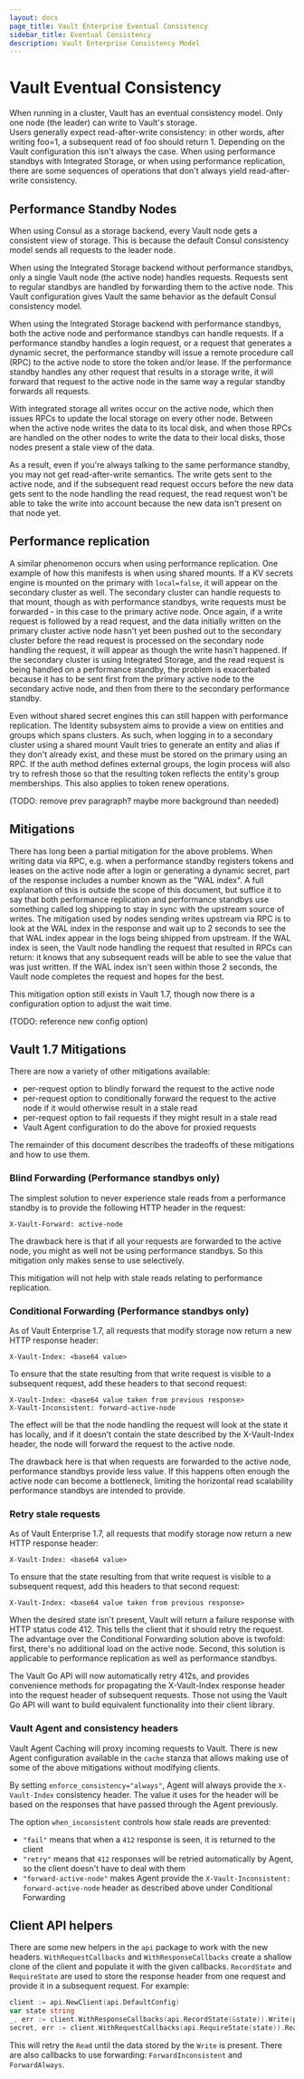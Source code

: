 ```yaml
---
layout: docs
page_title: Vault Enterprise Eventual Consistency
sidebar_title: Eventual Consistency
description: Vault Enterprise Consistency Model
---
```


# Vault Eventual Consistency

When running in a cluster, Vault has an eventual consistency model. 
Only one node (the leader) can write to Vault's storage.  
Users generally expect read-after-write consistency: in other
words, after writing foo=1, a subsequent read of foo should return 1.  Depending
on the Vault configuration this isn't always the case.  When using performance
standbys with Integrated Storage, or when using performance replication,
there are some sequences of operations that don't always yield read-after-write
consistency.

## Performance Standby Nodes

When using Consul as a storage backend, every Vault node gets a consistent
view of storage.  This is because the default Consul consistency model sends
all requests to the leader node.

When using the Integrated Storage backend without performance standbys, only
a single Vault node (the active node) handles requests.  Requests sent to
regular standbys are handled by forwarding them to the active node. This Vault configuration
gives Vault the same behavior as the default Consul consistency model.

When using the Integrated Storage backend with performance standbys, both the
active node and performance standbys can handle requests.  If a performance standby
handles a login request, or a request that generates a dynamic secret, the
performance standby will issue a remote procedure call (RPC) to the active node to store the token
and/or lease.  If the performance standby handles any other request that
results in a storage write, it will forward that request to the active node
in the same way a regular standby forwards all requests.

With integrated storage all writes occur on the active node, which then issues
RPCs to update the local storage on every other node.  Between when the active
node writes the data to its local disk, and when those RPCs are handled on the
other nodes to write the data to their local disks, those nodes present a stale
view of the data.

As a result, even if you're always talking to the same performance standby,
you may not get read-after-write semantics.  The write gets sent to the active
node, and if the subsequent read request occurs before the new data gets sent
to the node handling the read request, the read request won't be able to take
the write into account because the new data isn't present on that node yet.

## Performance replication

A similar phenomenon occurs when using performance replication.  One example
of how this manifests is when using shared mounts.  If a KV secrets engine
is mounted on the primary with `local=false`, it will appear on the secondary
cluster as well.  The secondary cluster can handle requests to that mount,
though as with performance standbys, write requests must be forwarded - in
this case to the primary active node.  Once again, if a write request is followed
by a read request, and the data initially written on the primary cluster active
node hasn't yet been pushed out to the secondary cluster before the read request is
processed on the secondary node handling the request, it will appear as though
the write hasn't happened.  If the secondary cluster is using Integrated Storage,
and the read request is being handled on a performance standby, the problem is
exacerbated because it has to be sent first from the primary active node to the
secondary active node, and then from there to the secondary performance standby.

Even without shared secret engines this can still happen with performance
replication. The Identity subsystem aims to provide a view on entities and
groups which spans clusters.  As such, when logging in to a secondary cluster
using a shared mount Vault tries to generate an entity and alias if they don't
already exist, and these must be stored on the primary using an RPC.  If the
auth method defines external groups, the login process will also try to refresh
those so that the resulting token reflects the entity's group memberships.
This also applies to token renew operations.

(TODO: remove prev paragraph?  maybe more background than needed)

## Mitigations

There has long been a partial mitigation for the above problems.  When writing
data via RPC, e.g. when a performance standby registers tokens and leases on the
active node after a login or generating a dynamic secret, part of the response
includes a number known as the "WAL index".  A full explanation of this is
outside the scope of this document, but suffice it to say that both performance
replication and performance standbys use something called log shipping to stay
in sync with the upstream source of writes.  The mitigation used by nodes
sending writes upstream via RPC is to look at the WAL index in the response
and wait up to 2 seconds to see the that WAL index appear in the logs being
shipped from upstream.  If the WAL index is seen, the Vault node handling the
request that resulted in RPCs can return: it knows that any subsequent reads
will be able to see the value that was just written.  If the WAL index isn't
seen within those 2 seconds, the Vault node completes the request and hopes
for the best.

This mitigation option still exists in Vault 1.7, though now there is a
configuration option to adjust the wait time.

(TODO: reference new config option)

## Vault 1.7 Mitigations

There are now a variety of other mitigations available:
* per-request option to blindly forward the request to the active node
* per-request option to conditionally forward the request to the active node
  if it would otherwise result in a stale read
* per-request option to fail requests if they might result in a stale read
* Vault Agent configuration to do the above for proxied requests

The remainder of this document describes the tradeoffs of these mitigations and
how to use them.

### Blind Forwarding (Performance standbys only)

The simplest solution to never experience stale reads from a performance standby
is to provide the following HTTP header in the request:

```
X-Vault-Forward: active-node
```

The drawback here is that if all your requests are forwarded to the active node,
you might as well not be using performance standbys.  So this mitigation only
makes sense to use selectively.

This mitigation will not help with stale reads relating to performance replication.

### Conditional Forwarding (Performance standbys only)

As of Vault Enterprise 1.7, all requests that modify storage now return a new
HTTP response header:

```
X-Vault-Index: <base64 value>
```

To ensure that the state resulting from that write request is visible to a
subsequent request, add these headers to that second request:

```
X-Vault-Index: <base64 value taken from previous response>
X-Vault-Inconsistent: forward-active-node
```

The effect will be that the node handling the request will look at the state
it has locally, and if it doesn't contain the state described by the X-Vault-Index
header, the node will forward the request to the active node.

The drawback here is that when requests are forwarded to the active node,
performance standbys provide less value.  If this happens often enough
the active node can become a bottleneck, limiting the horizontal read scalability
performance standbys are intended to provide.

### Retry stale requests

As of Vault Enterprise 1.7, all requests that modify storage now return a new
HTTP response header:

```
X-Vault-Index: <base64 value>
```

To ensure that the state resulting from that write request is visible to a
subsequent request, add this headers to that second request:

```
X-Vault-Index: <base64 value taken from previous response>
```

When the desired state isn't present, Vault will return a failure response with
HTTP status code 412.  This tells the client that it should retry the request.
The advantage over the Conditional Forwarding solution above is twofold:
first, there's no additional load on the active node.  Second, this solution
is applicable to performance replication as well as performance standbys.

The Vault Go API will now automatically retry 412s, and provides convenience
methods for propagating the X-Vault-Index response header into the request
header of subsequent requests.  Those not using the Vault Go API will want
to build equivalent functionality into their client library.

### Vault Agent and consistency headers

Vault Agent Caching will proxy incoming requests to Vault.  There is
new Agent configuration available in the `cache` stanza that allows making use
of some of the above mitigations without modifying clients.

By setting `enforce_consistency="always"`, Agent will always provide
the `X-Vault-Index` consistency header.  The value it uses for the header
will be based on the responses that have passed through the Agent previously.

The option `when_inconsistent` controls how stale reads are prevented:
- `"fail"` means that when a `412` response is seen, it is returned to the client
- `"retry"` means that `412` responses will be retried automatically by Agent,
  so the client doesn't have to deal with them
- `"forward-active-node"` makes Agent provide the
  `X-Vault-Inconsistent: forward-active-node` header as described above under
  Conditional Forwarding

## Client API helpers

There are some new helpers in the `api` package to work with the new headers.
`WithRequestCallbacks` and `WithResponseCallbacks` create a shallow clone of
the client and populate it with the given callbacks.  `RecordState` and
`RequireState` are used to store the response header from one request and
provide it in a subsequent request.  For example:

```go
client := api.NewClient(api.DefaultConfig)
var state string
_, err := client.WithResponseCallbacks(api.RecordState(&state)).Write(path, data)
secret, err := client.WithRequestCallbacks(api.RequireState(state)).Read(path)
```

This will retry the `Read` until the data stored by the `Write` is present.
There are also callbacks to use forwarding: `ForwardInconsistent` and
`ForwardAlways`.

